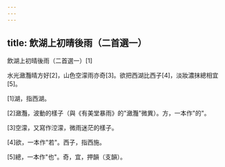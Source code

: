 ```yaml
---
---
---
```

title: 飲湖上初晴後雨（二首選一）
---




飲湖上初晴後雨（二首選一）[1]

水光瀲灩晴方好[2]，山色空濛雨亦奇[3]。欲把西湖比西子[4]，淡妝濃抹總相宜[5]。

[1]湖，指西湖。

[2]瀲灩，波動的樣子（與《有美堂暴雨》的"瀲灩"微異）。方，一本作"的"。

[3]空濛，又寫作涳濛，微雨迷茫的樣子。

[4]欲，一本作"若"。西子，指西施。

[5]總，一本作"也"。奇，宜，押韻（支韻）。